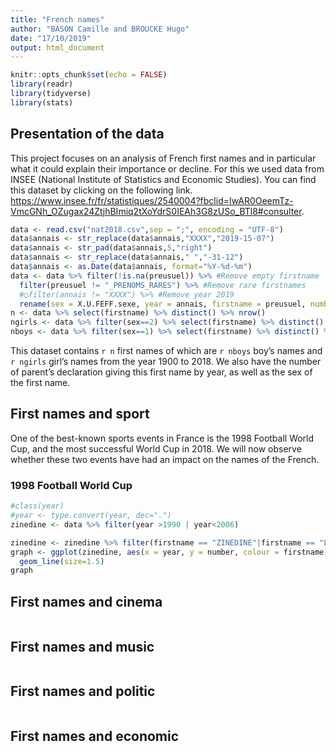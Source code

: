 ```yaml
---
title: "French names"
author: "BASON Camille and BROUCKE Hugo"
date: "17/10/2019"
output: html_document
---
```


```r
knitr::opts_chunk$set(echo = FALSE)
library(readr)
library(tidyverse)
library(stats)
```

## Presentation of the data

This project focuses on an analysis of French first names and in particular what it could explain their importance or decline. For this we used data from INSEE (National Institute of Statistics and Economic Studies). You can find this dataset by clicking on the following link. <https://www.insee.fr/fr/statistiques/2540004?fbclid=IwAR0OeemTz-VmcGNh_OZugax24ZtjhBImiq2tXoYdrS0IEAh3G8zUSo_BTl8#consulter>.


```r
data <- read.csv("nat2018.csv",sep = ";", encoding = "UTF-8")
data$annais <- str_replace(data$annais,"XXXX","2019-15-07")
data$annais <- str_pad(data$annais,5,"right")
data$annais <- str_replace(data$annais," ","-31-12")
data$annais <- as.Date(data$annais, format="%Y-%d-%m")
data <- data %>% filter(!is.na(preusuel)) %>% #Remove empty firstname
  filter(preusuel != "_PRENOMS_RARES") %>% #Remove rare firstnames
  #○filter(annais != "XXXX") %>% #Remove year 2019
  rename(sex = X.U.FEFF.sexe, year = annais, firstname = preusuel, number = nombre) #Rename variables to english
n <- data %>% select(firstname) %>% distinct() %>% nrow() 
ngirls <- data %>% filter(sex==2) %>% select(firstname) %>% distinct() %>% nrow() 
nboys <- data %>% filter(sex==1) %>% select(firstname) %>% distinct() %>% nrow() 

```

This dataset contains `r n` first names of which are `r nboys` boy's names and `r ngirls` girl's names from the year 1900 to 2018. We also have the number of parent's declaration giving this first name by year, as well as the sex of the first name.

## First names and sport

One of the best-known sports events in France is the 1998 Football World Cup, and the most successful World Cup in 2018. We will now observe whether these two events have had an impact on the names of the French.

### 1998 Football World Cup

```r
#class(year)
#year <- type.convert(year, dec=".")
zinedine <- data %>% filter(year >1990 | year<2006)

zinedine <- zinedine %>% filter(firstname == "ZINEDINE"|firstname == "LILIAN" | firstname == "BIXENTE" )
graph <- ggplot(zinedine, aes(x = year, y = number, colour = firstname))+ 
  geom_line(size=1.5)
graph

```

## First names and cinema


```r
```

## First names and music


```r
```

## First names and politic


```r
```

## First names and economic


```r
```
